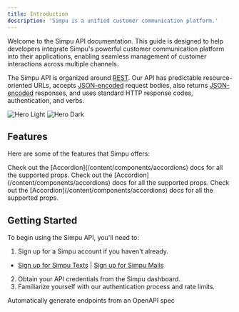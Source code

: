 ```yaml
---
title: Introduction
description: 'Simpu is a unified customer communication platform.'
---
```


Welcome to the Simpu API documentation. This guide is designed to help developers integrate Simpu's powerful customer communication platform into their applications, enabling seamless management of customer interactions across multiple channels.

The Simpu API is organized around [REST](http://en.wikipedia.org/wiki/Representational_State_Transfer). Our API has predictable resource-oriented URLs, accepts [JSON-encoded](http://www.json.org/) request bodies, also returns [JSON-encoded](http://www.json.org/) responses, and uses standard HTTP response codes, authentication, and verbs.

<img
    className="block dark:hidden"
    src="/images/hero-light.svg"
    alt="Hero Light"
/>
<img
    className="hidden dark:block"
    src="/images/hero-dark.svg"
    alt="Hero Dark"
/>

## Features

Here are some of the features that Simpu offers:

<AccordionGroup>
    <Accordion title="Text Marketing" icon="mobile">
        Check out the [Accordion](/content/components/accordions) docs for all the supported props.
    </Accordion>
    <Accordion title="Email Marketing" icon="envelope-dot">
        Check out the [Accordion](/content/components/accordions) docs for all the supported props.
    </Accordion>
    <Accordion title="Omni-channel Inbox" icon="inboxes">
        Check out the [Accordion](/content/components/accordions) docs for all the supported props.
    </Accordion>
</AccordionGroup>

## Getting Started

To begin using the Simpu API, you'll need to:

1. Sign up for a Simpu account if you haven't already.
- [Sign up for Simpu Texts](https://texts.simpu.co) | [Sign up for Simpu Mails](https://mails.simpu.co)
2. Obtain your API credentials from the Simpu dashboard.
3. Familiarize yourself with our authentication process and rate limits.

<CardGroup cols={2}>
    <Card
        title="Reference APIs"
        icon="code"
        href="/docs/api-reference/introduction"
    >
        Automatically generate endpoints from an OpenAPI spec
    </Card>
</CardGroup>
